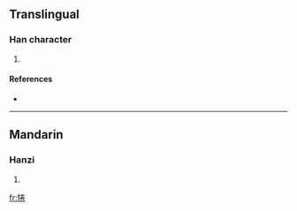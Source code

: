 ==Translingual==

===Han character===
{{Han char|rn=93|rad=牛|as=08|sn=12|four=2951<sub>2</sub>|canj=竹手火手山 (HQFQU)}}

# {{defn|Han|sort=牛08}}

====References====
* {{Han ref|kx=0702.110|dkj=20059|dj=1115.160|hdz=31814.040|uh=7288|ud=29320|bh=DA68|bd=55912}}

----

==Mandarin==

===Hanzi===
{{cmn-hanzi|pin=[[quán]] ([[quan2]])|wg=ch'üan<sup>2</sup>}}

# {{defn|Mandarin}}

[[fr:犈]]